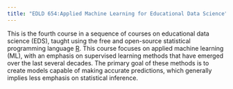 ```yaml
---
title: "EDLD 654:Applied Machine Learning for Educational Data Science"
---
```


This is the fourth course in a sequence of courses on educational data science (EDS), taught using the free and open-source statistical programming language [R](https://cran.r-project.org). This course focuses on applied machine learning (ML), with an emphasis on supervised learning methods that have emerged over the last several decades. The primary goal of these methods is to create models capable of making accurate predictions, which generally implies less emphasis on statistical inference.
